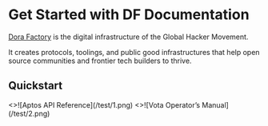 
# Get Started with DF Documentation

[Dora Factory](https://dorafactory.org/) is the digital infrastructure of the Global Hacker Movement.

It creates protocols, toolings, and public good infrastructures that help open source communities and frontier tech builders to thrive.

## Quickstart

<Cards num={2}>
  <Card image arrow title="Aptos API Reference" href="/docs/aptos">
    <>![Aptos API Reference](/test/1.png)</>
  </Card>
  <Card image arrow title="Vota Operator’s Manual" href="/docs/vota">
    <>![Vota Operator’s Manual](/test/2.png)</>
  </Card>
</Cards>
